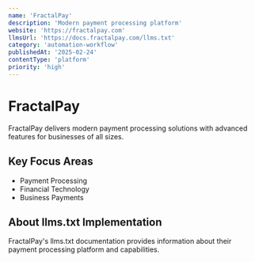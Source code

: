 ```yaml
---
name: 'FractalPay'
description: 'Modern payment processing platform'
website: 'https://fractalpay.com'
llmsUrl: 'https://docs.fractalpay.com/llms.txt'
category: 'automation-workflow'
publishedAt: '2025-02-24'
contentType: 'platform'
priority: 'high'
---
```


# FractalPay

FractalPay delivers modern payment processing solutions with advanced features for businesses of all sizes.

## Key Focus Areas

- Payment Processing
- Financial Technology
- Business Payments

## About llms.txt Implementation

FractalPay's llms.txt documentation provides information about their payment processing platform and capabilities.
